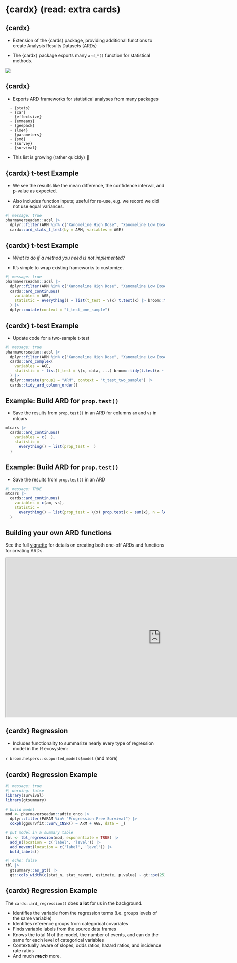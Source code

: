 # {cardx} (read: extra cards)

## {cardx}

-   Extension of the {cards} package, providing additional functions to create Analysis Results Datasets (ARDs)

-   The {cardx} package exports many `ard_*()` function for statistical methods.

![](images/cards-cardx-hex.png){fig-alt="cards and cardx package logos" fig-align="center"}

## {cardx}

-   Exports ARD frameworks for statistical analyses from many packages 

::: {.larger}

      - {stats}
      - {car}
      - {effectsize}
      - {emmeans}
      - {geepack}
      - {lme4}
      - {parameters}
      - {smd}
      - {survey}
      - {survival}

:::

-   This list is growing (rather quickly) 🌱

## {cardx} t-test Example

::: {.small}

- We see the results like the mean difference, the confidence interval, and p-value as expected.

- Also includes function inputs; useful for re-use, e.g. we record we did not use equal variances.

:::

```r
#| message: true
pharmaverseadam::adsl |> 
  dplyr::filter(ARM %in% c("Xanomeline High Dose", "Xanomeline Low Dose")) |>
  cardx::ard_stats_t_test(by = ARM, variables = AGE)
```

## {cardx} t-test Example

- _What to do if a method you need is not implemented?_

- It's simple to wrap existing frameworks to customize.

```r
#| message: true
pharmaverseadam::adsl |> 
  dplyr::filter(ARM %in% c("Xanomeline High Dose", "Xanomeline Low Dose")) |>
  cards::ard_continuous(
    variables = AGE,
    statistic = everything() ~ list(t_test = \(x) t.test(x) |> broom::tidy())
  ) |> 
  dplyr::mutate(context = "t_test_one_sample")
```

## {cardx} t-test Example

- Update code for a two-sample t-test

```r
#| message: true
pharmaverseadam::adsl |> 
  dplyr::filter(ARM %in% c("Xanomeline High Dose", "Xanomeline Low Dose")) |>
  cards::ard_complex(
    variables = AGE,
    statistic = ~ list(t_test = \(x, data, ...) broom::tidy(t.test(x ~ data$ARM)))
  ) |> 
  dplyr::mutate(group1 = "ARM", context = "t_test_two_sample") |> 
  cards::tidy_ard_column_order()
```

## Example: Build ARD for `prop.test()`

* Save the results from `prop.test()` in an ARD for columns `am` and `vs` in mtcars

```r
mtcars |> 
  cards::ard_continuous(
    variables = c(  ),
    statistic = 
      everything() ~ list(prop_test =  )
  )
```

## Example: Build ARD for `prop.test()`

* Save the results from `prop.test()` in an ARD

<!-- TODO: Danile, consider reformatting to easier reading -->

```r
#| message: TRUE
mtcars |> 
  cards::ard_continuous(
    variables = c(am, vs),
    statistic = 
      everything() ~ list(prop_test = \(x) prop.test(x = sum(x), n = length(x)) |> broom::tidy())
  )
```

## Building your own ARD functions

See the full [vignette](https://insightsengineering.github.io/cards/latest-tag/articles/creating-ards.html) for details on creating both one-off ARDs and functions for creating ARDs.

```{=html}
<iframe width="980" height="500" src="https://insightsengineering.github.io/cards/latest-tag/articles/creating-ards.html"></iframe>
```



## {cardx} Regression

-   Includes functionality to summarize nearly every type of regression model in the R ecosystem: 

::: {.small}

`r broom.helpers::supported_models$model` (and more)

:::

## {cardx} Regression Example


```r
#| message: true
#| warning: false
library(survival)
library(gtsummary)

# build model
mod <- pharmaverseadam::adtte_onco |> 
  dplyr::filter(PARAM %in% "Progression Free Survival") |>
  coxph(ggsurvfit::Surv_CNSR() ~ ARM + AGE, data = _)

# put model in a summary table
tbl <- tbl_regression(mod, exponentiate = TRUE) |> 
  add_n(location = c('label', 'level')) |> 
  add_nevent(location = c('label', 'level')) |> 
  bold_labels()
```


```r
#| echo: false
tbl |> 
  gtsummary::as_gt() |> 
  gt::cols_width(c(stat_n, stat_nevent, estimate, p.value) ~ gt::px(25))
```

## {cardx} Regression Example

The `cardx::ard_regression()` does **a lot** for us in the background.

- Identifies the variable from the regression terms (i.e. groups levels of the same variable)
- Identifies reference groups from categorical covariates
- Finds variable labels from the source data frames
- Knows the total N of the model, the number of events, and can do the same for each level of categorical variables
- Contextually aware of slopes, odds ratios, hazard ratios, and incidence rate ratios
- And much _**much**_ more.
  


